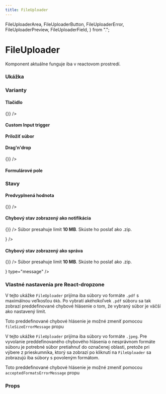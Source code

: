 ---
title: FileUploader
---


  FileUploaderArea,
  FileUploaderButton,
  FileUploaderError,
  FileUploaderPreview,
  FileUploaderField,
} from ".";


# FileUploader

Komponent aktuálne funguje iba v reactovom prostredí.

### Ukážka

<Preview>
  <FileUploader />
</Preview>

### Varianty

#### Tlačidlo

<Preview>
  <FileUploader id="file-uploader-example-1">
    <FileUploaderPreview onDownload={() => {}} />
    <FileUploaderButton />
    <FileUploaderError />
  </FileUploader>
</Preview>

#### Custom Input trigger

<Preview>
  <FileUploader id="file-uploader-example-2">
    <FileUploaderPreview />
    <FileUploaderButton className="no-pad" type="link">
      <Icon className="icon--left" name="heart" />
      <strong>Priložiť súbor</strong>
    </FileUploaderButton>
    <FileUploaderError />
  </FileUploader>
</Preview>

#### Drag'n'drop

<Preview>
  <FileUploader id="file-uploader-example-3">
    <FileUploaderPreview onDownload={() => {}} />
    <FileUploaderArea />
    <FileUploaderError />
  </FileUploader>
</Preview>

#### Formulárové pole

<Preview>
  <form>
    <FileUploaderField
      help="This is help"
      id="file-uploader-field"
      label="This is label"
    />
    <FileUploaderField
      help="This is help"
      id="file-uploader-field-help"
      label="This is required file uploader with help text"
      required
    />
    <FileUploaderField
      error="This field is required"
      id="file-uploader-field-error"
      label="This is required file uploader with error text"
      required
    />
  </form>
</Preview>

### Stavy

#### Predvyplnená hodnota

<Preview>
  <FileUploader
    id="file-uploader-example-4"
    initialFiles={[
      {
        id: "initial-file-id",
        name: "initial-file.pdf",
        size: 156456,
      },
    ]}
  >
    <FileUploaderPreview onDownload={() => {}} />
    <FileUploaderArea />
    <FileUploaderError />
  </FileUploader>
</Preview>

#### Chybový stav zobrazený ako notifikácia

<Preview>
  <FileUploader id="file-uploader-example-5">
    <FileUploaderPreview onDownload={() => {}} />
    <FileUploaderArea />
    <FileUploaderError
      error={
        <p className="no-mrg-bottom">
          Súbor presahuje limit <strong>10 MB</strong>. Skúste ho poslať ako
          .zip.
        </p>
      }
    />
  </FileUploader>
</Preview>

#### Chybový stav zobrazený ako správa

<Preview>
  <FileUploader id="file-uploader-example-6">
    <FileUploaderPreview onDownload={() => {}} />
    <FileUploaderArea />
    <FileUploaderError
      error={
        <p className="no-mrg-bottom">
          Súbor presahuje limit <strong>10 MB</strong>. Skúste ho poslať ako
          .zip.
        </p>
      }
      type="message"
    />
  </FileUploader>
</Preview>

### Vlastné nastavenia pre React-dropzone

V tejto ukážke `FileUploader` prijíma iba súbory vo formáte `.pdf` s maximálnou veľkosťou `0kb`. Po vybratí akéhokoľvek `.pdf` súboru sa tak zobrazí preddefinované chybové hlásenie o tom, že vybraný súbor je väčší ako nastavený limit.

<Preview>
  <FileUploader
    id="file-uploader-example-7"
    accept={{
      "application/pdf": [".pdf"],
    }}
    dropzoneOptions={{ maxSize: 0 }}
  >
    <FileUploaderPreview />
    <FileUploaderArea />
    <FileUploaderError />
  </FileUploader>
</Preview>

Toto preddefinované chybové hlásenie je možné zmeniť pomocou `fileSizeErrorMessage` propu

<Preview>
  <FileUploader
    id="file-uploader-example-8"
    accept={{
      "application/pdf": [".pdf"],
    }}
    dropzoneOptions={{ maxSize: 0 }}
  >
    <FileUploaderPreview />
    <FileUploaderArea />
    <FileUploaderError
      fileSizeErrorMessage={
        "Custom error message that is shown when uploaded file has bigger size than is accepted."
      }
    />
  </FileUploader>
</Preview>

V tejto ukážke `FileUploader` prijíma iba súbory vo formáte `.jpeg`. Pre vyvolanie preddefinovaného chybového hlásenia o nesprávnom formáte súboru je potrebné súbor pretiahnuť do označenej oblasti, pretože pri výbere z prieskumníka, ktorý sa zobrazí po kliknutí na `FileUploader` sa zobrazujú iba súbory s povoleným formátom.

<Preview>
  <FileUploader
    id="file-uploader-example-9"
    accept={{ "image/jpg": [".jpg", ".jpeg"] }}
  >
    <FileUploaderPreview />
    <FileUploaderArea />
    <FileUploaderError />
  </FileUploader>
</Preview>

Toto preddefinované chybové hlásenie je možné zmeniť pomocou `acceptedFormatsErrorMessage` propu

<Preview>
  <FileUploader
    id="file-uploader-example-10"
    accept={{ "image/jpg": [".jpg", ".jpeg"] }}
  >
    <FileUploaderPreview />
    <FileUploaderArea />
    <FileUploaderError
      acceptedFormatsErrorMessage={
        "Custom error message that is shown when uploaded file has different format than is accepted."
      }
    />
  </FileUploader>
</Preview>

### Props

<Props title="<FileUploader />" component={FileUploader} />

<Props title="<FileUploaderArea />" component={FileUploaderArea} />

<Props title="<FileUploaderButton />" component={FileUploaderButton} />

<Props title="<FileUploaderError />" component={FileUploaderError} />

<Props title="<FileUploaderPreview />" component={FileUploaderPreview} />
